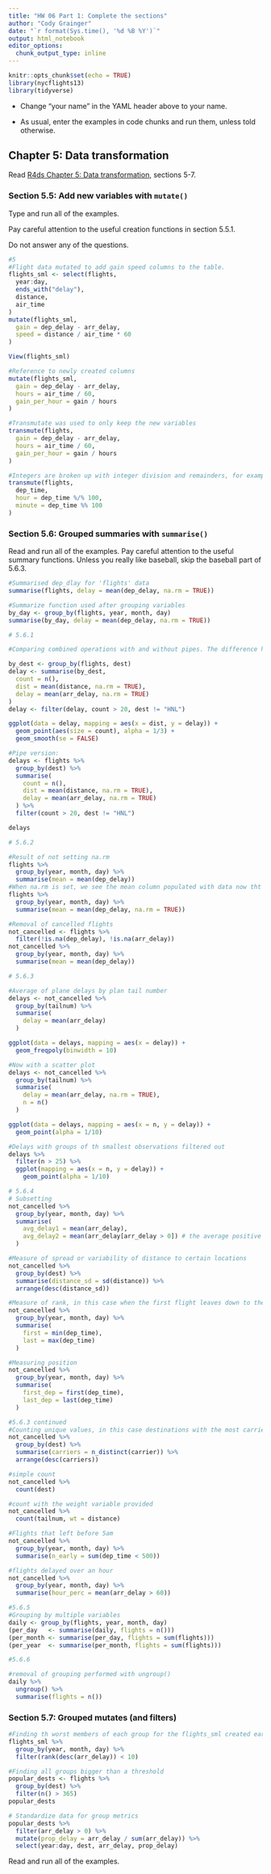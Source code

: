 ```yaml
---
title: "HW 06 Part 1: Complete the sections"
author: "Cody Grainger"
date: "`r format(Sys.time(), '%d %B %Y')`"
output: html_notebook
editor_options: 
  chunk_output_type: inline
---
```


```r
knitr::opts_chunk$set(echo = TRUE)
library(nycflights13)
library(tidyverse)
```

- Change "your name" in the YAML header above to your name.

- As usual, enter the examples in code chunks and run them, unless told otherwise.

## Chapter 5: Data transformation

Read [R4ds Chapter 5: Data transformation](https://r4ds.had.co.nz/transform.html), sections 5-7.

### Section 5.5: Add new variables with `mutate()`

Type and run all of the examples.

Pay careful attention to the useful creation functions in section 5.5.1. 

Do not answer any of the questions.

```r
#5
#Flight data mutated to add gain speed columns to the table.
flights_sml <- select(flights, 
  year:day, 
  ends_with("delay"), 
  distance, 
  air_time
)
mutate(flights_sml,
  gain = dep_delay - arr_delay,
  speed = distance / air_time * 60
)

View(flights_sml)
```
```r
#Reference to newly created columns
mutate(flights_sml,
  gain = dep_delay - arr_delay,
  hours = air_time / 60,
  gain_per_hour = gain / hours
)

#Transmutate was used to only keep the new variables
transmute(flights,
  gain = dep_delay - arr_delay,
  hours = air_time / 60,
  gain_per_hour = gain / hours
)

#Integers are broken up with integer division and remainders, for example hour is computed from minute and dep_time in the given example
transmute(flights,
  dep_time,
  hour = dep_time %/% 100,
  minute = dep_time %% 100
)
```


### Section 5.6: Grouped summaries with `summarise()`

Read and run all of the examples. Pay careful attention to the useful summary functions. Unless you really like baseball, skip the baseball part of 5.6.3.

```r
#Summarised dep_dlay for 'flights' data
summarise(flights, delay = mean(dep_delay, na.rm = TRUE))

#Summarize function used after grouping variables
by_day <- group_by(flights, year, month, day)
summarise(by_day, delay = mean(dep_delay, na.rm = TRUE))
```
```r
# 5.6.1

#Comparing combined operations with and without pipes. The difference here is how the code is written

by_dest <- group_by(flights, dest)
delay <- summarise(by_dest,
  count = n(),
  dist = mean(distance, na.rm = TRUE),
  delay = mean(arr_delay, na.rm = TRUE)
)
delay <- filter(delay, count > 20, dest != "HNL")

ggplot(data = delay, mapping = aes(x = dist, y = delay)) +
  geom_point(aes(size = count), alpha = 1/3) +
  geom_smooth(se = FALSE)

#Pipe version:
delays <- flights %>% 
  group_by(dest) %>% 
  summarise(
    count = n(),
    dist = mean(distance, na.rm = TRUE),
    delay = mean(arr_delay, na.rm = TRUE)
  ) %>% 
  filter(count > 20, dest != "HNL")

delays
```
```r
# 5.6.2

#Result of not setting na.rm
flights %>% 
  group_by(year, month, day) %>% 
  summarise(mean = mean(dep_delay))
#When na.rm is set, we see the mean column populated with data now tht missing values have been removed.
flights %>% 
  group_by(year, month, day) %>% 
  summarise(mean = mean(dep_delay, na.rm = TRUE))

#Removal of cancelled flights
not_cancelled <- flights %>% 
  filter(!is.na(dep_delay), !is.na(arr_delay))
not_cancelled %>% 
  group_by(year, month, day) %>% 
  summarise(mean = mean(dep_delay))
```
```r
# 5.6.3

#Average of plane delays by plan tail number
delays <- not_cancelled %>% 
  group_by(tailnum) %>% 
  summarise(
    delay = mean(arr_delay)
  )

ggplot(data = delays, mapping = aes(x = delay)) + 
  geom_freqpoly(binwidth = 10)

#Now with a scatter plot
delays <- not_cancelled %>% 
  group_by(tailnum) %>% 
  summarise(
    delay = mean(arr_delay, na.rm = TRUE),
    n = n()
  )

ggplot(data = delays, mapping = aes(x = n, y = delay)) + 
  geom_point(alpha = 1/10)

#Delays with groups of th smallest observations filtered out
delays %>% 
  filter(n > 25) %>% 
  ggplot(mapping = aes(x = n, y = delay)) + 
    geom_point(alpha = 1/10)
```
```r
# 5.6.4
# Subsetting
not_cancelled %>% 
  group_by(year, month, day) %>% 
  summarise(
    avg_delay1 = mean(arr_delay),
    avg_delay2 = mean(arr_delay[arr_delay > 0]) # the average positive delay
  )

#Measure of spread or variability of distance to certain locations
not_cancelled %>% 
  group_by(dest) %>% 
  summarise(distance_sd = sd(distance)) %>% 
  arrange(desc(distance_sd))

#Measure of rank, in this case when the first flight leaves down to the last
not_cancelled %>% 
  group_by(year, month, day) %>% 
  summarise(
    first = min(dep_time),
    last = max(dep_time)
  )

#Measuring position
not_cancelled %>% 
  group_by(year, month, day) %>% 
  summarise(
    first_dep = first(dep_time), 
    last_dep = last(dep_time)
  )

```
```r
#5.6.3 continued
#Counting unique values, in this case destinations with the most carriers
not_cancelled %>% 
  group_by(dest) %>% 
  summarise(carriers = n_distinct(carrier)) %>% 
  arrange(desc(carriers))

#simple count
not_cancelled %>% 
  count(dest)

#count with the weight variable provided
not_cancelled %>% 
  count(tailnum, wt = distance)

#Flights that left before 5am
not_cancelled %>% 
  group_by(year, month, day) %>% 
  summarise(n_early = sum(dep_time < 500))

#flights delayed over an hour
not_cancelled %>% 
  group_by(year, month, day) %>% 
  summarise(hour_perc = mean(arr_delay > 60))
```
```r
#5.6.5
#Grouping by multiple variables
daily <- group_by(flights, year, month, day)
(per_day   <- summarise(daily, flights = n()))
(per_month <- summarise(per_day, flights = sum(flights)))
(per_year  <- summarise(per_month, flights = sum(flights)))
```
```r
#5.6.6

#removal of grouping performed with ungroup()
daily %>%
  ungroup() %>%
  summarise(flights = n())
```


### Section 5.7: Grouped mutates (and filters)
```r
#Finding th worst members of each group for the flights_sml created earlier
flights_sml %>% 
  group_by(year, month, day) %>%
  filter(rank(desc(arr_delay)) < 10)

#Finding all groups bigger than a threshold
popular_dests <- flights %>% 
  group_by(dest) %>% 
  filter(n() > 365)
popular_dests

# Standardize data for group metrics
popular_dests %>% 
  filter(arr_delay > 0) %>% 
  mutate(prop_delay = arr_delay / sum(arr_delay)) %>% 
  select(year:day, dest, arr_delay, prop_delay)
```


Read and run all of the examples.

